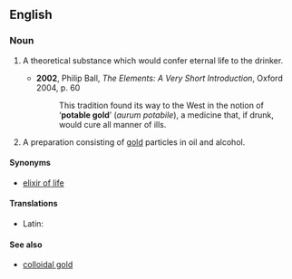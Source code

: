 ==English==
===Noun===
{{en-noun|-|sg=[[potable]] [[gold]]}}

# {{historical}} A theoretical substance which would confer eternal life to the drinker.
#*'''2002''', Philip Ball, ''The Elements: A Very Short Introduction'', Oxford 2004, p. 60
#*:This tradition found its way to the West in the notion of ‘'''potable gold'''’ (''aurum potabile''), a medicine that, if drunk, would cure all manner of ills.
# {{historical}} A preparation consisting of [[gold]] particles in oil and alcohol.

====Synonyms====
* {{sense|drink conferring eternal life}} [[elixir of life]]

====Translations====
* Latin: {{t-|la|aurum potabile}}

====See also====
* [[colloidal gold]]